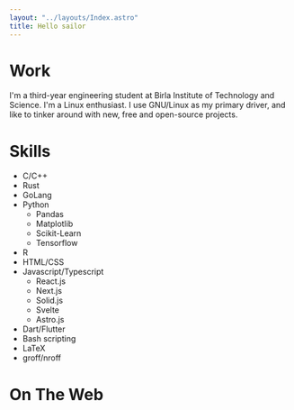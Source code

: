 ```yaml
---
layout: "../layouts/Index.astro"
title: Hello sailor
---
```



# Work

I\'m a third-year engineering student at Birla Institute of Technology
and Science. I\'m a Linux enthusiast. I use GNU/Linux as my primary
driver, and like to tinker around with new, free and open-source
projects.

# Skills

-   C/C++
-   Rust
-   GoLang
-   Python
    -   Pandas
    -   Matplotlib
    -   Scikit-Learn
    -   Tensorflow
-   R
-   HTML/CSS
-   Javascript/Typescript
    -   React.js
    -   Next.js
    -   Solid.js
    -   Svelte
	-   Astro.js
-   Dart/Flutter
-   Bash scripting
-   LaTeX
-   groff/nroff

# On The Web

<IconLink url="https://github.com/sabyabhoi/" name="@sabyabhoi" icon="mdi:github"/>
<IconLink url="https://www.linkedin.com/in/sabyabhoi/" name="sabyabhoi" icon="mdi:linkedin"/>
<IconLink url="mailto:sabyabhoi@gmail.com" name="sabyabhoi@gmail.com" icon="ic:baseline-mail"/>
